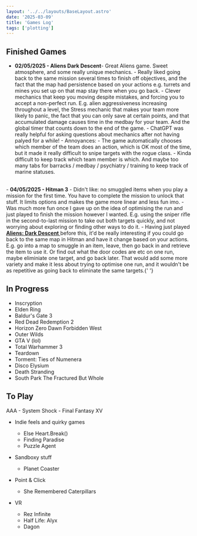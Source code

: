```yaml
---
layout: '../../layouts/BaseLayout.astro'
date: '2025-03-09'
title: 'Games Log'
tags: ['plotting']
---
```



<DummyComponent />

## Finished Games

- <span id="aliens-dark-descent">**02/05/2025 - Aliens Dark Descent**</span>-
  Great Aliens game. Sweet atmosphere, and some really unique mechanics. -
  Really liked going back to the same mission several times to finish off
  objectives, and the fact that the map had persistence based on your actions
  e.g. turrets and mines you set up on that map stay there when you go back. -
  Clever mechanics that keep you moving despite mistakes, and forcing you to
  accept a non-perfect run. E.g. alien aggressiveness increasing throughout a
  level, the Stress mechanic that makes your team more likely to panic, the fact
  that you can only save at certain points, and that accumulated damage causes
  time in the medbay for your team. And the global timer that counts down to the
  end of the game. - ChatGPT was really helpful for asking questions about
  mechanics after not having palyed for a while! - Annoyances: - The game
  automatically chooses which member of the team does an action, which is OK
  most of the time, but it made it really difficult to snipe targets with the
  rogue class. - Kinda difficult to keep track which team member is which. And
  maybe too many tabs for barracks / medbay / psychiatry / training to keep
  track of marine statuses.

<br />- **04/05/2025 - Hitman 3** - Didn't like: no smuggled items when you play
a mission for the first time. You have to complete the mission to unlock that
stuff. It limits options and makes the game more linear and less fun imo. - Was
much more fun once I gave up on the idea of optimising the run and just played
to finish the mission however I wanted. E.g. using the sniper rifle in the
second-to-last mission to take out both targets quickly, and not worrying about
exploring or finding other ways to do it. - Having just played <a href="#aliens-dark-descent">
  **Aliens: Dark Descent**
</a> before this, it'd be really interesting if you could go back to the same
map in Hitman and have it change based on your actions. E.g. go into a map to
smuggle in an item, leave, then go back in and retrieve the item to use it. Or
find out what the door codes are etc on one run, maybe eliminiate one target,
and go back later. That would add some more variety and make it less about
trying to optimise one run, and it wouldn't be as repetitive as going back to
eliminate the same targets.{' '}

## In Progress

- Inscryption
- Elden Ring
- Baldur's Gate 3
- Red Dead Redemption 2
- Horizon Zero Dawn Forbidden West
- Outer Wilds
- GTA V (lol)
- Total Warhammer 3
- Teardown
- Torment: Ties of Numenera
- Disco Elysium
- Death Stranding
- South Park The Fractured But Whole

## To Play

AAA - System Shock - Final Fantasy XV

- Indie feels and quirky games

  - Else Heart.Break()
  - Finding Paradise
  - Puzzle Agent

- Sandboxy stuff

  - Planet Coaster

- Point & Click

  - She Remembered Caterpillars

- VR
  - Rez Infinite
  - Half Life: Alyx
  - Dagon
